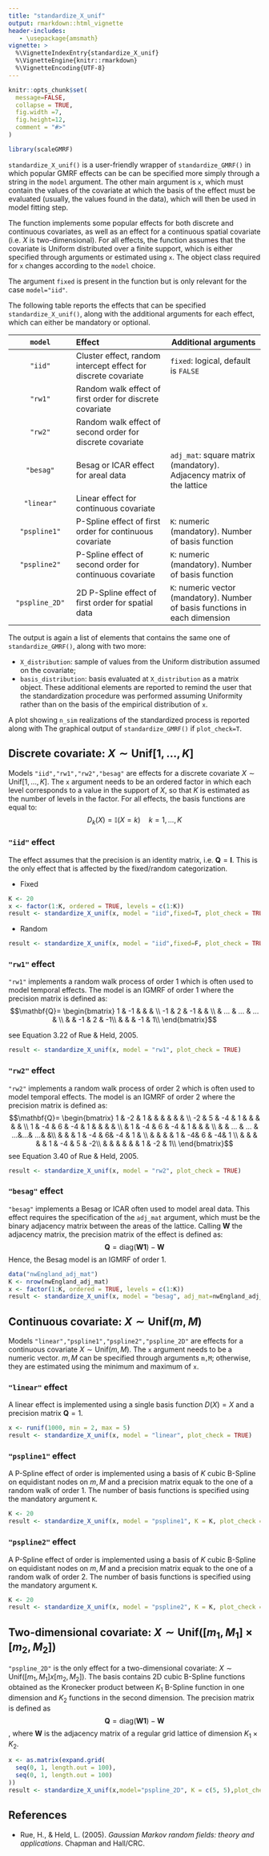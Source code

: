 ```yaml
---
title: "standardize_X_unif"
output: rmarkdown::html_vignette
header-includes:
   - \usepackage{amsmath}
vignette: >
  %\VignetteIndexEntry{standardize_X_unif}
  %\VignetteEngine{knitr::rmarkdown}
  %\VignetteEncoding{UTF-8}
---
```


```r
knitr::opts_chunk$set(
  message=FALSE,
  collapse = TRUE,
  fig.width =7,
  fig.height=12,
  comment = "#>"
)
```

```r
library(scaleGMRF)
```

`standardize_X_unif()` is a user-friendly wrapper of `standardize_GMRF()` in which popular GMRF effects can be can be specified more simply through a string in the `model` argument. The other main argument is `x`, which must contain the values of the covariate at which the basis of the effect must be evaluated (usually, the values found in the data), which will then be used in model fitting step.

The function implements some popular effects for both discrete and continuous covariates, as well as an effect for a continuous spatial covariate (i.e. $X$ is two-dimensional). For all effects, the function assumes that the covariate is Uniform distributed over a finite support, which is either specified through arguments or estimated using `x`. The object class required for `x` changes according to the `model` choice.

The argument `fixed` is present in the function but is only relevant for the case `model="iid"`.

The following table reports the effects that can be specified `standardize_X_unif()`, along with the additional arguments for each effect, which can either be mandatory or optional.

| `model` | Effect | Additional arguments |
|:----------------:|:--------------------------|---------------------------|
| `"iid"` | Cluster effect, random intercept effect for discrete covariate | `fixed`: logical, default is `FALSE` |
| `"rw1"` | Random walk effect of first order for discrete covariate |  |
| `"rw2"` | Random walk effect of second order for discrete covariate |  |
| `"besag"` | Besag or ICAR effect for areal data | `adj_mat`: square matrix (mandatory). Adjacency matrix of the lattice |
| `"linear"` | Linear effect for continuous covariate |  |
| `"pspline1"` | P-Spline effect of first order for continuous covariate | `K`: numeric (mandatory). Number of basis function |
| `"pspline2"` | P-Spline effect of second order for continuous covariate | `K`: numeric (mandatory). Number of basis function |
| `"pspline_2D"` | 2D P-Spline effect of first order for spatial data | `K`: numeric vector (mandatory). Number of basis functions in each dimension |

The output is again a list of elements that contains the same one of `standardize_GMRF()`, along with two more:

-   `X_distribution`: sample of values from the Uniform distribution assumed on the covariate;
-   `basis_distribution`: basis evaluated at `X_distribution` as a matrix object. These additional elements are reported to remind the user that the standardization procedure was performed assuming Uniformity rather than on the basis of the empirical distribution of `x`.

A plot showing `n_sim` realizations of the standardized process is reported along with The graphical output of `standardize_GMRF()` if `plot_check=T`.

## Discrete covariate: $X\sim \text{Unif}[1,...,K]$

Models `"iid","rw1","rw2","besag"` are effects for a discrete covariate $X\sim \text{Unif}[1,...,K]$. The `x` argument needs to be an ordered factor in which each level corresponds to a value in the support of $X$, so that $K$ is estimated as the number of levels in the factor. For all effects, the basis functions are equal to: $$D_k(X)=\mathbb{I}(X=k)\quad k=1,...,K$$

### `"iid"` effect

The effect assumes that the precision is an identity matrix, i.e. $\mathbf{Q}=\mathbf{I}$. This is the only effect that is affected by the fixed/random categorization.

-   Fixed

```r
K <- 20
x <- factor(1:K, ordered = TRUE, levels = c(1:K))
result <- standardize_X_unif(x, model = "iid",fixed=T, plot_check = TRUE) 
```

-   Random

```r
result <- standardize_X_unif(x, model = "iid",fixed=F, plot_check = TRUE) 
```

### `"rw1"` effect

`"rw1"` implements a random walk process of order 1 which is often used to model temporal effects. The model is an IGMRF of order 1 where the precision matrix is defined as: 
$$\mathbf{Q}=
\begin{bmatrix}
1 	& -1  &     &     &   \\
-1 	&  2  & -1  &     &   \\
    & ... & ... & ... &   \\
    &     & -1  & 2   & -1\\
    &     &     & -1  &  1\\
\end{bmatrix}$$

see Equation 3.22 of Rue & Held, 2005.

```r
result <- standardize_X_unif(x, model = "rw1", plot_check = TRUE) 
```

### `"rw2"` effect

`"rw2"` implements a random walk process of order 2 which is often used to model temporal effects. The model is an IGMRF of order 2 where the precision matrix is defined as: 
$$\mathbf{Q}=
\begin{bmatrix}
1 	& -2  &  1  &      &    &   &  & &  \\
-2 	&  5  & -4  &  1   &    &   &   & & \\
1 	&  -4 &  6  &  -4  & 1  &   &  & &  \\
    &  1  &  -4 & 6    & -4 & 1 &  & &   \\
    &     & ... & ...  & ...&...& ...&   &\\
    &     &     & 1    & -4 &  6& -4 & 1 &  \\
    &     &     &      & 1  & -4&  6 & -4& 1 \\
    &     &     &      &    & 1 & -4 & 5 & -2\\
 &     &     &      &    &  & 1 & -2 & 1\\
 \end{bmatrix}$$ 
see Equation 3.40 of Rue & Held, 2005.

```r
result <- standardize_X_unif(x, model = "rw2", plot_check = TRUE) 
```

### `"besag"` effect

`"besag"` implements a Besag or ICAR often used to model areal data. This effect requires the specification of the `adj_mat` argument, which must be the binary adjacency matrix between the areas of the lattice. Calling $\mathbf{W}$ the adjacency matrix, the precision matrix of the effect is defined as: $$ \mathbf{Q}=\text{diag}({\mathbf{W1}})-\mathbf{W}$$ Hence, the Besag model is an IGMRF of order 1.

```r
data("nwEngland_adj_mat")
K <- nrow(nwEngland_adj_mat)
x <- factor(1:K, ordered = TRUE, levels = c(1:K))
result <- standardize_X_unif(x, model = "besag", adj_mat=nwEngland_adj_mat, plot_check = TRUE) 
```

## Continuous covariate: $X\sim \text{Unif}(m,M)$

Models `"linear","pspline1","pspline2","pspline_2D"` are effects for a continuous covariate $X\sim \text{Unif}(m,M)$. The `x` argument needs to be a numeric vector. $m,M$ can be specified through arguments `m,M`; otherwise, they are estimated using the minimum and maximum of `x`.

### `"linear"` effect

A linear effect is implemented using a single basis function $D(X)=X$ and a precision matrix $\mathbf{Q}=1$.

```r
x <- runif(1000, min = 2, max = 5)
result <- standardize_X_unif(x, model = "linear", plot_check = TRUE) 
```

### `"pspline1"` effect

A P-Spline effect of order is implemented using a basis of $K$ cubic B-Spline on equidistant nodes on $m,M$ and a precision matrix equak to the one of a random walk of order 1. The number of basis functions is specified using the mandatory argument `K`.

```r
K <- 20 
result <- standardize_X_unif(x, model = "pspline1", K = K, plot_check = TRUE) 
```

### `"pspline2"` effect

A P-Spline effect of order is implemented using a basis of $K$ cubic B-Spline on equidistant nodes on $m,M$ and a precision matrix equak to the one of a random walk of order 2. The number of basis functions is specified using the mandatory argument `K`.

```r
K <- 20 
result <- standardize_X_unif(x, model = "pspline2", K = K, plot_check = TRUE) 
```

## Two-dimensional covariate: $X\sim \text{Unif}([m_1,M_1]\times [m_2,M_2])$

`"pspline_2D"` is the only effect for a two-dimensional covariate: $X\sim \text{Unif}([m_1,M_1]x[m_2,M_2])$. The basis contains 2D cubic B-Spline functions obtained as the Kronecker product between $K_1$ B-Spline function in one dimension and $K_2$ functions in the second dimension. The precision matrix is defined as $$ \mathbf{Q}=\text{diag}({\mathbf{W1}})-\mathbf{W}$$, where $\mathbf{W}$ is the adjacency matrix of a regular grid lattice of dimension $K_1\times K_2$.

```r
x <- as.matrix(expand.grid(
  seq(0, 1, length.out = 100),
  seq(0, 1, length.out = 100)
))
result <- standardize_X_unif(x,model="pspline_2D", K = c(5, 5),plot_check = TRUE)
```

## References

-   Rue, H., & Held, L. (2005). *Gaussian Markov random fields: theory and applications*. Chapman and Hall/CRC.

